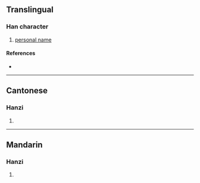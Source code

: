 {{character info/new}}
==Translingual==

===Han character===
{{Han char|rn=9|rad=人|as=17|sn=19|four=|canj=OBUF|ids=⿰亻繇}}

# [[personal name]]

====References====
* {{Han ref|kx=0121.291|hdz=10237.110|uh=34A1|ud=13473}}

----

==Cantonese==

===Hanzi===
{{yue-hanzi|jyut=[[zaau4]]|y=jaau4}}

# {{defn|lang=yue|sort=人17}}

----

==Mandarin==

===Hanzi===
{{cmn-hanzi|pin=[[yóu]] ([[you2]])|wg=yu<sup>2</sup>}}

# {{defn|lang=cmn|sort=人17}}